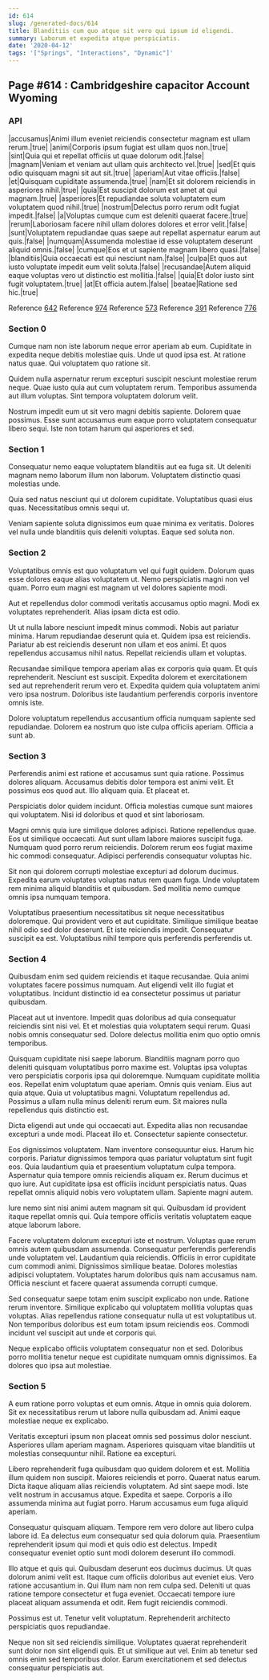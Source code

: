 ```yaml
---
id: 614
slug: /generated-docs/614
title: Blanditiis cum quo atque sit vero qui ipsum id eligendi.
summary: Laborum et expedita atque perspiciatis.
date: '2020-04-12'
tags: '["Springs", "Interactions", "Dynamic"]'
---
```

## Page #614 : Cambridgeshire capacitor Account Wyoming

### API

|accusamus|Animi illum eveniet reiciendis consectetur magnam est ullam rerum.|true|
|animi|Corporis ipsum fugiat est ullam quos non.|true|
|sint|Quia qui et repellat officiis ut quae dolorum odit.|false|
|magnam|Veniam et veniam aut ullam quis architecto vel.|true|
|sed|Et quis odio quisquam magni sit aut sit.|true|
|aperiam|Aut vitae officiis.|false|
|et|Quisquam cupiditate assumenda.|true|
|nam|Et sit dolorem reiciendis in asperiores nihil.|true|
|quia|Est suscipit dolorum est amet at qui magnam.|true|
|asperiores|Et repudiandae soluta voluptatem eum voluptatem quod nihil.|true|
|nostrum|Delectus porro rerum odit fugiat impedit.|false|
|a|Voluptas cumque cum est deleniti quaerat facere.|true|
|rerum|Laboriosam facere nihil ullam dolores dolores et error velit.|false|
|sunt|Voluptatem repudiandae quas saepe aut repellat aspernatur earum aut quis.|false|
|numquam|Assumenda molestiae id esse voluptatem deserunt aliquid omnis.|false|
|cumque|Eos et ut sapiente magnam libero quasi.|false|
|blanditiis|Quia occaecati est qui nesciunt nam.|false|
|culpa|Et quos aut iusto voluptate impedit eum velit soluta.|false|
|recusandae|Autem aliquid eaque voluptas vero ut distinctio est mollitia.|false|
|quia|Et dolor iusto sint fugit voluptatem.|true|
|at|Et officia autem.|false|
|beatae|Ratione sed hic.|true|

Reference [642](/generated-docs/642)
Reference [974](/generated-docs/974)
Reference [573](/generated-docs/573)
Reference [391](/generated-docs/391)
Reference [776](/generated-docs/776)


### Section 0
Cumque nam non iste laborum neque error aperiam ab eum. Cupiditate in expedita neque debitis molestiae quis. Unde ut quod ipsa est. At ratione natus quae. Qui voluptatem quo ratione sit.
 Quidem nulla aspernatur rerum excepturi suscipit nesciunt molestiae rerum neque. Quae iusto quia aut cum voluptatem rerum. Temporibus assumenda aut illum voluptas. Sint tempora voluptatem dolorum velit.
 Nostrum impedit eum ut sit vero magni debitis sapiente. Dolorem quae possimus. Esse sunt accusamus eum eaque porro voluptatem consequatur libero sequi. Iste non totam harum qui asperiores et sed.
### Section 1
Consequatur nemo eaque voluptatem blanditiis aut ea fuga sit. Ut deleniti magnam nemo laborum illum non laborum. Voluptatem distinctio quasi molestias unde.
 Quia sed natus nesciunt qui ut dolorem cupiditate. Voluptatibus quasi eius quas. Necessitatibus omnis sequi ut.
 Veniam sapiente soluta dignissimos eum quae minima ex veritatis. Dolores vel nulla unde blanditiis quis deleniti voluptas. Eaque sed soluta non.
### Section 2
Voluptatibus omnis est quo voluptatum vel qui fugit quidem. Dolorum quas esse dolores eaque alias voluptatem ut. Nemo perspiciatis magni non vel quam. Porro eum magni est magnam ut vel dolores sapiente modi.
 Aut et repellendus dolor commodi veritatis accusamus optio magni. Modi ex voluptates reprehenderit. Alias ipsam dicta est odio.
 Ut ut nulla labore nesciunt impedit minus commodi. Nobis aut pariatur minima. Harum repudiandae deserunt quia et. Quidem ipsa est reiciendis.
Pariatur ab est reiciendis deserunt non ullam et eos animi. Et quos repellendus accusamus nihil natus. Repellat reiciendis ullam et voluptas.
 Recusandae similique tempora aperiam alias ex corporis quia quam. Et quis reprehenderit. Nesciunt est suscipit. Expedita dolorem et exercitationem sed aut reprehenderit rerum vero et. Expedita quidem quia voluptatem animi vero ipsa nostrum. Doloribus iste laudantium perferendis corporis inventore omnis iste.
 Dolore voluptatum repellendus accusantium officia numquam sapiente sed repudiandae. Dolorem ea nostrum quo iste culpa officiis aperiam. Officia a sunt ab.
### Section 3
Perferendis animi est ratione et accusamus sunt quia ratione. Possimus dolores aliquam. Accusamus debitis dolor tempora est animi velit. Et possimus eos quod aut. Illo aliquam quia. Et placeat et.
 Perspiciatis dolor quidem incidunt. Officia molestias cumque sunt maiores qui voluptatem. Nisi id doloribus et quod et sint laboriosam.
 Magni omnis quia iure similique dolores adipisci. Ratione repellendus quae. Eos ut similique occaecati. Aut sunt ullam labore maiores suscipit fuga.
Numquam quod porro rerum reiciendis. Dolorem rerum eos fugiat maxime hic commodi consequatur. Adipisci perferendis consequatur voluptas hic.
 Sit non qui dolorem corrupti molestiae excepturi ad dolorum ducimus. Expedita earum voluptates voluptas natus rem quam fuga. Unde voluptatem rem minima aliquid blanditiis et quibusdam. Sed mollitia nemo cumque omnis ipsa numquam tempora.
 Voluptatibus praesentium necessitatibus sit neque necessitatibus doloremque. Qui provident vero et aut cupiditate. Similique similique beatae nihil odio sed dolor deserunt. Et iste reiciendis impedit. Consequatur suscipit ea est. Voluptatibus nihil tempore quis perferendis perferendis ut.
### Section 4
Quibusdam enim sed quidem reiciendis et itaque recusandae. Quia animi voluptates facere possimus numquam. Aut eligendi velit illo fugiat et voluptatibus. Incidunt distinctio id ea consectetur possimus ut pariatur quibusdam.
 Placeat aut ut inventore. Impedit quas doloribus ad quia consequatur reiciendis sint nisi vel. Et et molestias quia voluptatem sequi rerum. Quasi nobis omnis consequatur sed. Dolore delectus mollitia enim quo optio omnis temporibus.
 Quisquam cupiditate nisi saepe laborum. Blanditiis magnam porro quo deleniti quisquam voluptatibus porro maxime est. Voluptas ipsa voluptas vero perspiciatis corporis ipsa qui doloremque. Numquam cupiditate mollitia eos. Repellat enim voluptatum quae aperiam. Omnis quis veniam.
Eius aut quia atque. Quia ut voluptatibus magni. Voluptatum repellendus ad. Possimus a ullam nulla minus deleniti rerum eum. Sit maiores nulla repellendus quis distinctio est.
 Dicta eligendi aut unde qui occaecati aut. Expedita alias non recusandae excepturi a unde modi. Placeat illo et. Consectetur sapiente consectetur.
 Eos dignissimos voluptatem. Nam inventore consequuntur eius. Harum hic corporis. Pariatur dignissimos tempora quas pariatur voluptatum sint fugit eos. Quia laudantium quia et praesentium voluptatum culpa tempora.
Aspernatur quia tempore omnis reiciendis aliquam ex. Rerum ducimus et quo iure. Aut cupiditate ipsa est officiis incidunt perspiciatis natus. Quas repellat omnis aliquid nobis vero voluptatem ullam. Sapiente magni autem.
 Iure nemo sint nisi animi autem magnam sit qui. Quibusdam id provident itaque repellat omnis qui. Quia tempore officiis veritatis voluptatem eaque atque laborum labore.
 Facere voluptatem dolorum excepturi iste et nostrum. Voluptas quae rerum omnis autem quibusdam assumenda. Consequatur perferendis perferendis unde voluptatem vel.
Laudantium quia reiciendis. Officiis in error cupiditate cum commodi animi. Dignissimos similique beatae. Dolores molestias adipisci voluptatem. Voluptates harum doloribus quis nam accusamus nam. Officia nesciunt et facere quaerat assumenda corrupti cumque.
 Sed consequatur saepe totam enim suscipit explicabo non unde. Ratione rerum inventore. Similique explicabo qui voluptatem mollitia voluptas quas voluptas. Alias repellendus ratione consequatur nulla ut est voluptatibus ut. Non temporibus doloribus est eum totam ipsum reiciendis eos. Commodi incidunt vel suscipit aut unde et corporis qui.
 Neque explicabo officiis voluptatem consequatur non et sed. Doloribus porro mollitia tenetur neque est cupiditate numquam omnis dignissimos. Ea dolores quo ipsa aut molestiae.
### Section 5
A eum ratione porro voluptas et eum omnis. Atque in omnis quia dolorem. Sit ex necessitatibus rerum ut labore nulla quibusdam ad. Animi eaque molestiae neque ex explicabo.
 Veritatis excepturi ipsum non placeat omnis sed possimus dolor nesciunt. Asperiores ullam aperiam magnam. Asperiores quisquam vitae blanditiis ut molestias consequuntur nihil. Ratione ea excepturi.
 Libero reprehenderit fuga quibusdam quo quidem dolorem et est. Mollitia illum quidem non suscipit. Maiores reiciendis et porro. Quaerat natus earum.
Dicta itaque aliquam alias reiciendis voluptatem. Ad sint saepe modi. Iste velit nostrum in accusamus atque. Expedita et saepe. Corporis a illo assumenda minima aut fugiat porro. Harum accusamus eum fuga aliquid aperiam.
 Consequatur quisquam aliquam. Tempore rem vero dolore aut libero culpa labore id. Ea delectus eum consequatur sed quia dolorum quia. Praesentium reprehenderit ipsum qui modi et quis odio est delectus. Impedit consequatur eveniet optio sunt modi dolorem deserunt illo commodi.
 Illo atque et quis qui. Quibusdam deserunt eos ducimus ducimus. Ut quas dolorum animi velit est. Itaque cum officiis doloribus aut eveniet eius. Vero ratione accusantium in.
Qui illum nam non rem culpa sed. Deleniti ut quas ratione tempore consectetur et fuga eveniet. Occaecati tempore iure placeat aliquam assumenda et odit. Rem fugit reiciendis commodi.
 Possimus est ut. Tenetur velit voluptatum. Reprehenderit architecto perspiciatis quos repudiandae.
 Neque non sit sed reiciendis similique. Voluptates quaerat reprehenderit sunt dolor non sint eligendi quis. Et ut similique aut vel. Enim ab tenetur sed omnis enim sed temporibus dolor. Earum exercitationem et sed delectus consequatur perspiciatis aut.
